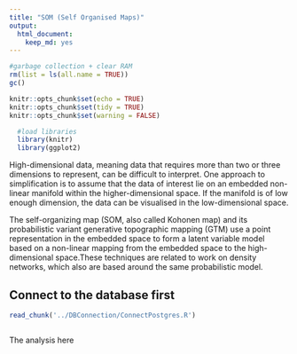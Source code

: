 ```yaml
---
title: "SOM (Self Organised Maps)"
output: 
  html_document: 
    keep_md: yes
---
```


```r
#garbage collection + clear RAM
rm(list = ls(all.name = TRUE))
gc()
```

```r
knitr::opts_chunk$set(echo = TRUE)
knitr::opts_chunk$set(tidy = TRUE)
knitr::opts_chunk$set(warning = FALSE)
```

```r
  #load libraries
  library(knitr)
  library(ggplot2)
```

High-dimensional data, meaning data that requires more than two or three dimensions to represent, can be difficult to interpret. One approach to simplification is to assume that the data of interest lie on an embedded non-linear manifold within the higher-dimensional space. If the manifold is of low enough dimension, the data can be visualised in the low-dimensional space.

The self-organizing map (SOM, also called Kohonen map) and its probabilistic variant generative topographic mapping (GTM) use a point representation in the embedded space to form a latent variable model based on a non-linear mapping from the embedded space to the high-dimensional space.These techniques are related to work on density networks, which also are based around the same probabilistic model.

## Connect to the database first
```r
read_chunk('../DBConnection/ConnectPostgres.R')
```

```r
```

The analysis here

```r
```